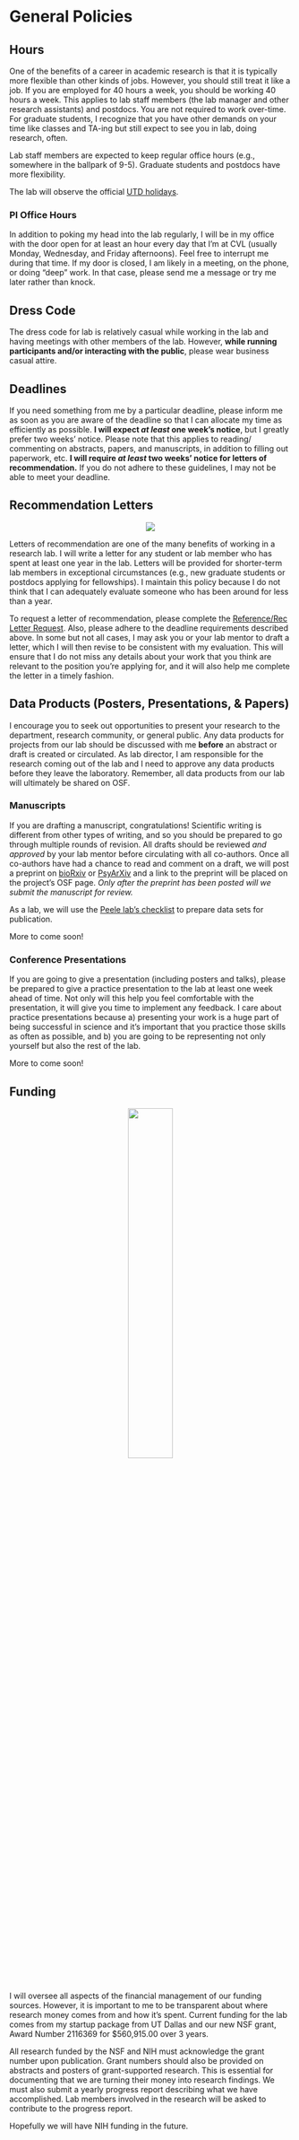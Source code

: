 # General Policies

## Hours

One of the benefits of a career in academic research is that it is typically more flexible than other kinds of jobs. However, you should still treat it like a job. If you are employed for 40 hours a week, you should be working 40 hours a week. This applies to lab staff members (the lab manager and other research assistants) and postdocs. You are not required to work over-time. For graduate students, I recognize that you have other demands on your time like classes and TA-ing but still expect to see you in lab, doing research, often.

Lab staff members are expected to keep regular office hours (e.g., somewhere in the ballpark of 9-5). Graduate students and postdocs have more flexibility. 

The lab will observe the official [UTD holidays](https://www.utdallas.edu/hr/news/holidays/). 

### PI Office Hours

In addition to poking my head into the lab regularly, I will be in my office with the door open for at least an hour every day that I'm at CVL (usually Monday, Wednesday, and Friday afternoons). Feel free to interrupt me during that time. If my door is closed, I am likely in a meeting, on the phone, or doing "deep" work. In that case, please send me a message or try me later rather than knock.

## Dress Code

The dress code for lab is relatively casual while working in the lab and having meetings with other members of the lab. However, 
**while running participants and/or interacting with the public**, please wear business casual attire.

## Deadlines

If you need something from me by a particular deadline, please inform me as soon as you are aware of the deadline so that I can allocate my time as efficiently as possible. __I will expect _at least_ one week's notice__, but I greatly prefer two weeks' notice. Please note that this applies to reading/ commenting on abstracts, papers, and manuscripts, in addition to filling out paperwork, etc. __I will require _at least_ two weeks' notice for letters of recommendation.__ If you do not adhere to these guidelines, I may not be able to meet your deadline.

## Recommendation Letters

<center>
![](images/recletter.jpg)  
</center>

Letters of recommendation are one of the many benefits of working in a research lab. I will write a letter for any student or lab member who has spent at least one year in the lab. Letters will be provided for shorter-term lab members in exceptional circumstances (e.g., new graduate students or postdocs applying for fellowships). I maintain this policy because I do not think that I can adequately evaluate someone who has been around for less than a year.

To request a letter of recommendation, please complete the [Reference/Rec Letter Request](https://docs.google.com/forms/d/1F_NeLFXH7F3mjJD0l_cS1RFaUSOPS_IdfeT4KvJvLgU/edit). Also, please adhere to the deadline requirements described above. In some but not all cases, I may ask you or your lab mentor to draft a letter, which I will then revise to be consistent with my evaluation. This will ensure that I do not miss any details about your work that you think are relevant to the position you're applying for, and it will also help me complete the letter in a timely fashion.

## Data Products (Posters, Presentations, & Papers)

I encourage you to seek out opportunities to present your research to the department, research community, or general public. Any data products for projects from our lab should be discussed with me __before__ an abstract or draft is created or circulated. As lab director, I am responsible for the research coming out of the lab and I need to approve any data products before they leave the laboratory. Remember, all data products from our lab will ultimately be shared on OSF.


### Manuscripts

If you are drafting a manuscript, congratulations! Scientific writing is different from other types of writing, and so you should be prepared to go through multiple rounds of revision. All drafts should be reviewed _and approved_ by your lab mentor before circulating with all co-authors. Once all co-authors have had a chance to read and comment on a draft, we will post a preprint on [bioRxiv](https://www.biorxiv.org/) or [PsyArXiv](https://psyarxiv.com/) and a link to the preprint will be placed on the project's OSF page. _Only after the preprint has been posted will we submit the manuscript for review._

As a lab, we will use the [Peele lab's checklist]( https://github.com/jpeelle/paperchecklist/blob/master/checklist.pdf) to prepare data sets for publication. 

More to come soon!

### Conference Presentations

If you are going to give a presentation (including posters and talks), please be prepared to give a practice presentation to the lab at least one week ahead of time. Not only will this help you feel comfortable with the presentation, it will give you time to implement any feedback. I care about practice presentations because a) presenting your work is a huge part of being successful in science and it's important that you practice those skills as often as possible, and b) you are going to be representing not only yourself but also the rest of the lab.  

More to come soon!  

## Funding

<center>
![](images/inside_joke_funding.jpg){width=40%}
</center>

I will oversee all aspects of the financial management of our funding sources. However, it is important to me to be transparent about where research money comes from and how it's spent. Current funding for the lab comes from my startup package from UT Dallas and our new NSF grant, Award Number 2116369 for $560,915.00 over 3 years.

All research funded by the NSF and NIH must acknowledge the grant number upon publication. Grant numbers should also be provided on abstracts and posters of grant-supported research. This is essential for documenting that we are turning their money into research findings. We must also submit a yearly progress report describing what we have accomplished. Lab members involved in the research will be asked to contribute to the progress report.

Hopefully we will have NIH funding in the future. 